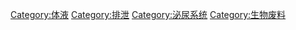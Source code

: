 {{Commonscat|Urine}}
{{catmore|尿}}

[[Category:体液|Category:体液]]
[[Category:排泄|Category:排泄]]
[[Category:泌尿系统|Category:泌尿系统]]
[[Category:生物废料|Category:生物废料]]